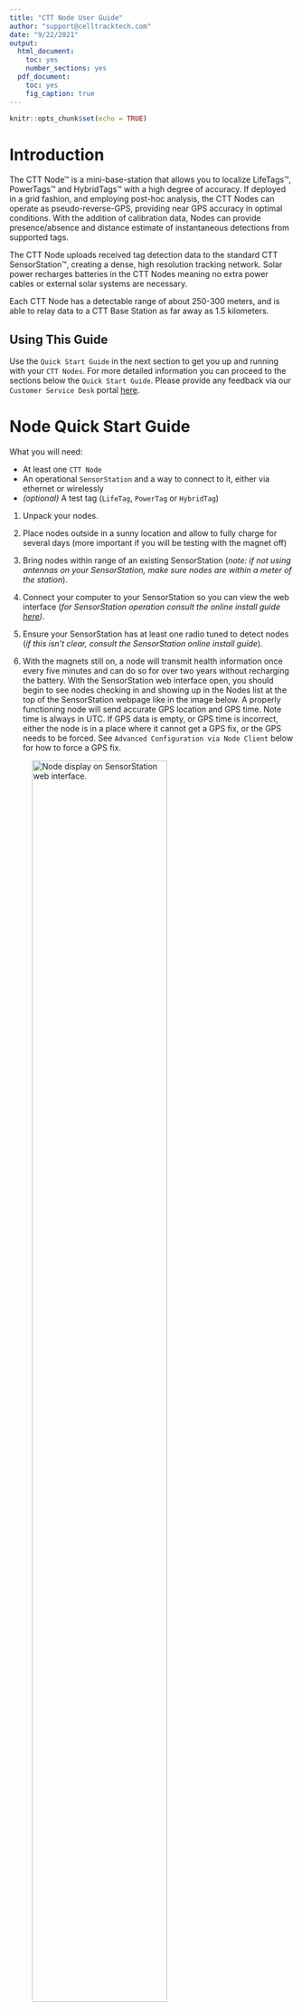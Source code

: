 ```yaml
---
title: "CTT Node User Guide"
author: "support@celltracktech.com"
date: "9/22/2021"
output:
  html_document:
    toc: yes
    number_sections: yes
  pdf_document:
    toc: yes
    fig_caption: true
---
```


```r
knitr::opts_chunk$set(echo = TRUE)
```


# Introduction

The CTT Node™ is a mini-base-station that allows you to localize LifeTags™, PowerTags™ and HybridTags™ with a high degree of accuracy. If deployed in a grid fashion, and employing post-hoc analysis, the CTT Nodes can operate as pseudo-reverse-GPS, providing near GPS accuracy in optimal conditions. With the addition of calibration data, Nodes can provide presence/absence and distance estimate of instantaneous detections from supported tags.

The CTT Node uploads received tag detection data to the standard CTT SensorStation™, creating a dense, high resolution tracking network. Solar power recharges batteries in the CTT Nodes meaning no extra power cables or external solar systems are necessary.

Each CTT Node has a detectable range of about 250-300 meters, and is able to relay data to a CTT Base Station as far away as 1.5 kilometers.

## Using This Guide

Use the `Quick Start Guide` in the next section to get you up and running with your `CTT Nodes`. For more detailed information you can proceed to the sections below the `Quick Start Guide`. Please provide any feedback via our `Customer Service Desk` portal [here](https://celltracktech.com/support-customer-service-desk/).

# Node Quick Start Guide

What you will need:

* At least one `CTT Node`
* An operational `SensorStation` and a way to connect to it, either via ethernet or wirelessly
* *(optional)* A test tag (`LifeTag`, `PowerTag` or `HybridTag`)

1. Unpack your nodes.

2. Place nodes outside in a sunny location and allow to fully charge for several days (more important if you will be testing with the magnet off)

2. Bring nodes within range of an existing SensorStation (*note: if not using antennas on your SensorStation, make sure nodes are within a meter of the station*).

3. Connect your computer to your SensorStation so you can view the web interface (*for SensorStation operation consult the online install guide [here](https://cellular-tracking-technologies.github.io/ctt_documentation/v2-SensorStation-User-Guide.html#connecting-to-your-sensorstation-web-interface))*.

4. Ensure your SensorStation has at least one radio tuned to detect nodes (*if this isn't clear, consult the SensorStation online install guide*).

5. With the magnets still on, a node will transmit health information once every five minutes and can do so for over two years without recharging the battery. With the SensorStation web interface open, you should begin to see nodes checking in and showing up in the Nodes list at the top of the SensorStation webpage like in the image below. A properly functioning node will send accurate GPS location and GPS time. Note time is always in UTC. If GPS data is empty, or GPS time is incorrect, either the node is in a place where it cannot get a GPS fix, or the GPS needs to be forced. See `Advanced Configuration via Node Client` below for how to force a GPS fix.

![*Node display on SensorStation web interface.*](/Users/davidlapuma/Dropbox/CTT_Git/ctt_documentation/images/NodesOnSensorStation.png){#id .class width=75%}

6. If you have a test tag, you can place it near the nodes and remove the magnet on the node case. Removing the magnet activates the node radio to listen for tags. You should begin to see tag data flowing in on SensorStation web interface under the radio(s) you programmed to listen for nodes.

![*Here `Radio 1` is set to detect `Nodes`, while `Radio 2` is set to detect `Tags`. Looking at the data displayed you can see that `Radio 1` data includes a `Node ID` and the `RSSI` is the signal strength of the `Tag` hitting the `Node`, while `Radio 2` data is simply the tags being directely detected by the antenna on `Radio 2`, and therefore the `RSSI` refers to the signal strength of the `Tag` hitting the antenna on `Radio 2.`*](/Users/davidlapuma/Dropbox/CTT_Git/ctt_documentation/images/NodeDataOnSensorStation.png){#id .class width=75%}

7. If you are deploying your `Nodes`, go ahead and remove the magnets and store them somewhere safe. You will want to reuse them if you ever want to shut down a node for storage.

8. Attach your node to an appropriately sized support structure. We recommend 1/2" - 3/4" diameter EMT conduit, but there is no rule as to what can or can't be used. We also recommend placing your nodes at least 2 meters off of the ground.

9. Place your nodes in the field within 1-1.5km of your SensorStation.

10. Once set up, return to your SensorStation and ensure that all nodes are checking in. Ultimately you want your nodes to be received 100% of the time, so looking at your data after a few days will help diagnose any nodes 'on the fringe'.

11. For any nodes not being detected consistently, you should consider one of the following possible solutions:
* Move 'fringe' nodes closer to the SensorStation
* Boost the node power by modifying the node's settings using the `Node Client` tool (see below)
* Add additional antennas pointed at the problem node(s)
* Add additional SensorStations to fill coverage gaps

# Initial Node Setup
 
Because of shipping laws, your node arrives with a partially-charged Lithium battery and should be placed in the sun for several days prior to deployment to get its battery up to full charge.

## Unboxing

![*Node packaged for shipping*](/Users/davidlapuma/Dropbox/CTT_Git/ctt_documentation/images/NodeWrapped(1).jpg){#id .class width=50%}

Remove the packing material that surrounds your node. You can do this by removing the two nuts on the mounting bracket, which will then allow you to slide the bubble wrap off of the node and save it for future use. 

Notice that there is a piece of blue tape securing a magnet to the node.

![*Node with bubblewrap removed*](/Users/davidlapuma/Dropbox/CTT_Git/ctt_documentation/images/NodeUnwrapped(2).jpg){#id .class width=50%}

This magnet operates the switch that determines whether your node is searching for tags. Note that even with the magnet on the node, your node will send health reports every five minutes. It can do this on a fully charged battery for over two years without charging, so is fine for storage. Once you remove the magnet, though, your node will function for roughly one week without a charge. We recommend only removing the magnet when deploying your nodes, or for temporary testing.

![*Note the black dot on the node indicates where the magnet must be aligned when not in use*](/Users/davidlapuma/Dropbox/CTT_Git/ctt_documentation/images/NodeMagnet(3).jpg){#id .class width=50%}


Once you deploy your nodes, be sure to save the magnets for future use.

# Attaching Your Node

Each node comes with the necessary hardware for mounting it to various materials. We typically recommend 3/4" or 1/2" EMT conduit, but you can mount it to practically anything. We recommend mounting your node either horizontally, with the solar panel facing the sky, or vertically, with the solar panel facing south, for optimal recharging performance. 

![*Node mounted horizontally at Bernheim Forest, Kentucky*](/Users/davidlapuma/Dropbox/CTT_Git/ctt_documentation/images/NodeBernheim.jpg){#id .class width=50%}

![*Node mounted upright and facing south, at The Nature Conservancy's South Cape May Meadows Preserve, Cape May, NJ*](/Users/davidlapuma/Dropbox/CTT_Git/ctt_documentation/images/NodeMeadows.jpg){#id .class width=50%}

## A note about solar recharging

Note that mounting your node in shade, or canopy cover, will reduce recharge times and may require you to periodically move the node to a sunny location for recharging, or subsidize the node with an additional battery back (each node comes with a USB port which can be used for attaching an additional power supply).

# SensorStation Pairing

There is no need to pair a node to a SensorStation. Simply placing the node within the range of a SensorStation antenna will cause the SensorStation to detect and process node data. 

# Operation Tips

As a rule of thumb we recommend placing all nodes within 1-1.5km of a SensorStation. It is possible to increase the distance depending on your choice of antennas, but this distance has proved effective for many installations. Topography, density of vegetation, and other factors may impact the detection distance. 

Since each node transmits health information every five minutes, one good benchmark when testing you nodes is to ensure that your SensorStation is detecting each node at least every five minutes. If not, you will likely be losing some data which will only be recoverable by opening the node, removing and reading the internal SD card. Put another way, any data not received by the SensorStation will not be sent later, but resides only on the internal node SD card. **Using a node without a SensorStation is not recommended and outside of the manufacturer specs.**

## Connecting to the external USB port

Each shipment of nodes comes with a 4-pin to USB-A adapter. This allows you to access the USB 

![*Node with USB cover installed*](/Users/davidlapuma/Dropbox/CTT_Git/ctt_documentation/images/NodeUSBCover(5).jpg){#id .class width=50%}

![*Node with USB cover removed, exposing 4 pins*](/Users/davidlapuma/Dropbox/CTT_Git/ctt_documentation/images/NodeUSBPort(6).jpg){#id .class width=50%}

![*Node with 4-pin to USB-A adapter inserted* ](/Users/davidlapuma/Dropbox/CTT_Git/ctt_documentation/images/NodeUSBAdapterIn(8).jpg){#id .class width=50%}


## Opening your Node

If you need to access the internal SD card, or troubleshoot a node, you can access it by removing the single screw on the bottom of the case, and separating the top of the node from the bottom with a little squeeze and pull procedure. 

![*First remove the screw in the bottom of the Node*](/Users/davidlapuma/Dropbox/CTT_Git/ctt_documentation/images/NodeScrewOut(9).jpg){#id .class width=50%}

![*Then apply equal pressure to the long sides of the case, and pull the top and bottom apart*](/Users/davidlapuma/Dropbox/CTT_Git/ctt_documentation/images/NodeOpen1(10).jpg){#id .class width=50%}

![*Closeup of the Node board*](/Users/davidlapuma/Dropbox/CTT_Git/ctt_documentation/images/NodeCloseUpInternal(12).jpg){#id .class width=50%}


On the board you will notice several buttons. Pressing them has the corresponding effect:

* `SW1` - Long-press forces the node to restart.
* `SW2` - Long-press forces the node to send a health message (requires a SensorStation to determine success).
* `SW3` - Long-press forces the node to look for new firmware on the SD card, and if it finds it, to install it.

The Micro USB port is also apparent in the lower right side of the board, and labled `USB`. You can use this port to connect your node directly to a computer.

# Advanced Configuration via Node Client

You can use a development program we've created called `Node Client` to troubleshoot your node and modify several parameters. The latest version of `Node Client` can be downloaded from our support Slack workspace under the `#ctt_nodes` channel. If you don't already have access, please email us at support@celltracktech.com. You can connect your node to a computer using either the provided 4-pin -> USB adapter and the port on the underside of the node, or the micro-usb port directly on the board (after opening the node).

## Opening Node Client

![](/Users/davidlapuma/Dropbox/CTT_Git/ctt_documentation/images/nodeClientFolderSelect.png){#id .class width=75%}

After downloading the `node-client_0_2_0_0.zip` folder to your computer, expand it in your location of choice and open the now-uncompressed folder.


![*Inside the `node-client` folder you'll find two folders, `Assets` and `bin`*](/Users/davidlapuma/Dropbox/CTT_Git/ctt_documentation/images/binSelect.png){#id .class width=75%}

![*Inside the `bin` folder you'll see a folder titled `Debug`*](/Users/davidlapuma/Dropbox/CTT_Git/ctt_documentation/images/DebugSelect.png){#id .class width=75%}

You will see two folders. Open the one labeled `bin`, and then the one labeled `Debug`.

![*Contents of the `Debug` folder showing the `node-client` application*](/Users/davidlapuma/Dropbox/CTT_Git/ctt_documentation/images/NodeClientSelect.png){#id .class width=75%}

Within `Debug` you will find the application file `node-client`. Double-click `node-client` to run the program.

![*Opening screen of `Node Client`*](/Users/davidlapuma/Dropbox/CTT_Git/ctt_documentation/images/NodeClient1.png){#id .class width=75%}

Upon opening Node Client you will see the main screen with Steps 1 - 4 outlined. The window to the right is actually a screenshot of Device Manager - not Device Manager itself (hence "Figure 1"), but gives you an idea of what your Device Manager should look like if you have the proper drivers installed. If not, the blue link that says "Driver" can be clicked to take you to the `Silicon Labs` website. Click on the `DOWNLOADS` tab to access the appropriate driver for your operating system. **After installing the driver you must restart your computer. You must have the Silicon Labs driver installed to run Node Client.**

![*Clicking on `Update Ports` should populate both steps 2 and 3 values. If not you may need to install the proper driver.*](/Users/davidlapuma/Dropbox/CTT_Git/ctt_documentation/images/NodeClient2.png){#id .class width=75%}

With the proper driver installed, you can click on `Update Ports` which will then populate Steps 2 and 3 with values for available `COM` ports and default `Baud Rate`. You may have multiple `COM` ports available, so ensure that the one selected refers to your Silicon Labs driver port.

![*Clicking `Open` will open the USB connection between the Node and your computer.* ](/Users/davidlapuma/Dropbox/CTT_Git/ctt_documentation/images/NodeClient3.png){#id .class width=75%}

Once you have selected the appropriate port and baud rate, click the `Open` button in Step 4. 

![*Once the port is open, the button under `Step 4` will show `Close`. Clicking on it again will then close the port and disconnect the node from the computer.*](/Users/davidlapuma/Dropbox/CTT_Git/ctt_documentation/images/NodeClient4.png){#id .class width=75%}

This opens the port; once the port is open, the button will change to `Close`. Clicking on `Close` will close your connection- so leave it open and click on the `Local Console` button on the left sidebar of the window (upper left corner, under the `USB` button).

![*With the port now open, you can click on `Local Console` to interact with your node in real-time.*](/Users/davidlapuma/Dropbox/CTT_Git/ctt_documentation/images/NodeClient5.png){#id .class width=75%}

Once in the `Local Console` section you'll see three windows: `Device Info`, `Tag Detections` and `Settings Summary`. Each of these windows have associated menus and buttons. 

![*Device info showing dropdown options*](/Users/davidlapuma/Dropbox/CTT_Git/ctt_documentation/images/NodeClient6.png){#id .class width=75%}


## Device Info Window


Device Info provides several pieces of information by default:

* `BatteryVolts` - current battery voltage
* `SolarCurrent` - instantaneous information on solar current being pushed into the battery
* `SolarVolts` - instantaneous information on solar voltage being received via the solar panel
* `TemperatureCelcius` - the instantaneous temperature of the node board

At the bottom of the `Device Info` window there is a dropdown menu. Select any of the dropdown menu items and click the `Submit` button to issue a command to the node. Below are the menu items and their respective actions.

* `Serial Number` - causes the  `Device Info` window to display the `DeviceID` and `Firmware` version.

* `GPS Fix` - causes the Node to take a GPS fix, and display the `Latitude` and `Longitude` in the `Device Info` window.

* `Health Report` - causes the Node to transmit a health report. If a SensorStation is within range, the SensorStation should detect the health report. Note that there is no acknowledgment of success within `Node Client`.

* `Relay Beeps` - causes the Node to transmit whatever beep data is currently in the buffer. If a SensorStation is within range, the SensorStation should detect the beep records. Note that there is no acknowledgment of success within `Node Client`.

* `Dynamics` - *this has no current application and is legacy option from a specific modified node that is not currently in production.*

![*Here `GPS Fix` is selected from the dropdown, and the `Submit` button has been pressed, causing the Node to take a GPS fix and display the results in the `Device Info` window.*](/Users/davidlapuma/Dropbox/CTT_Git/ctt_documentation/images/NodeClient7.png){#id .class width=75%}


## Tag Detections Window
If there are any tags within range of the node, you will see detection data populating in the `Tag Detections` window. These data include:

* `Detection Time (Local)` - a date/time stamp in your local timezone.
* `Tag Id` - the 8-digit tag ID from either a **LifeTag**, **PowerTag** or **HybridTag**
* `Signal (dBm)` - the signal strength of the tag detection, measured in dBm, or *the power level measured in decibels relative to one milliwatt.*

While the `Tag Detections` window is pretty self explanatory, it also contains the button for updating the node firmware. If you have downloaded a more recent firmware version, you can load that firmware onto your node by pressing the `Firmware` button which will then open your file explorer. Updating the firmware is covered more extensively in the `Updating Your Node Firmware` section.


![*Pressing the `Refresh` button under the `Settings Summary` window causes the available settings to populate and gives you the opportunity to edit setting values.*](/Users/davidlapuma/Dropbox/CTT_Git/ctt_documentation/images/NodeClient8.png){#id .class width=75%}


## Settings Summary Window

This window will initially be empty until you press the `Refresh` button. Once pressed, the available settings will populate the window, each with a gear button in the rightmost column.

To modify a setting's parameter, click on the associated `gear icon` which will open a popup window specific to that setting. 

![*Clicking on the gear icon in the rightmost cell of each setting row opens the parameterization window for that setting.*](/Users/davidlapuma/Dropbox/CTT_Git/ctt_documentation/images/NodeClient9.png){#id .class width=75%}

Here we have selected the `RadioTxPower` setting, which allows us to increase the power output of our onboard 434Mhz radio, thereby increasing the reach of our node to a nearby SensorStation. These parameters haven't been fully documented, so please consult with support@celltracktech.com before modifying settings unless otherwise specified in this guide. For instance, **`RadioTxPower` can be modified up to 10dBm, but should not be set greater than that.** To modify a value down below zero, use the negative value, for example, a value of **-10** for `RadioTxPower` would reduce the power output by -10dBm.


![*Here you can modify the value, click `Send`, close the popup window, and then click `Save` and then `Refresh` at the bottom of the Settings Summary window.*](/Users/davidlapuma/Dropbox/CTT_Git/ctt_documentation/images/NodeClient10.png){#id .class width=75%}

To save these settings you first must click the `Send` button on the popup dialogue, and then click the `Save` button at the bottom of `Settings Summary`. To confirm that the settings have been set and saved, click the `Refresh` button at the bottom of the`Settings Summary` window.

![*If done correctly, you should see the setting value updated in the `Settings Summary` table.*](/Users/davidlapuma/Dropbox/CTT_Git/ctt_documentation/images/NodeClient11.png){#id .class width=75%}

Above you can see that the `RadioTxPower` has been successfully updated to +10dBm.


![*The `Directory` window in the `File Transfer` section.* ](/Users/davidlapuma/Dropbox/CTT_Git/ctt_documentation/images/NodeClient12.png){#id .class width=75%}

## File Transfer

Moving back to the left sidebar you see another button under `Local Console`; this one for `File Transfer`. Clicking on this button brings you to the `Directory` window.

Initially the window is empty, but clicking on `Update` in the upper right corner of the window will cause the console to list out all of the files on the SD card.

These are typically `.csv` files with either `beep` data, or `gps` data. From here you can either download or delete these files via the console. 

***Note:*** **Since the USB transfer rate is very slow, it is recommended that you don't use this console for downloading `beep` files, rather you can remove the SD card and use a 3rd party SD card reader to transfer these files to your computer, if desired.**


![*Once you're done working with your node, return to the USB section and click `Close` under Step 4. Now it is safe to disconnect your Node.*](/Users/davidlapuma/Dropbox/CTT_Git/ctt_documentation/images/NodeClient13.png){#id .class width=75%}

# Frequently Asked Questions (FAQ)

**Q1. Do the nodes send out radio frequency signals to the SensorStation?**

**A1.** *The nodes send two types of data to the SensorStation: first is the health report, sent every five minutes; and second is the beep data sent either after the buffer is filled, or after a timer expires. All data is sent from the node to the SensorStation on the frequency 433.25MHz, which is just slightly different than the frequency of the tags (434MHz). This is why you must assign an antenna to either detect Nodes, or Tags via the SensorStation interface. Nodes* **do not** *send over unique frequencies, instead they transmit their unique node ID to the station. This is how the SensorStation recognizes individual nodes.*

**Q2. Is there a limit to the number of nodes that a single SensorStation can receive?** 

**A2.** *Technically, no, but the more nodes you deploy the more opportunity there is for radio congestion at the receiving end. There are many node grids deployed with greater than 60 nodes sending data to a single station with no apparent impact, but your mileage may vary depending on your setup.*

# Final Thoughts

This User Guide is a living document. Your experiences and input are greatly appreciated so please don't hesitate to reach out to us regarding what you'd like to see included here. You can submit your suggestions and any errors to our `Customer Service Desk` [here](https://celltracktech.com/support-customer-service-desk/) and we will work to incorporate them in future revisions. All material © Cellular Tracking Technologies, 2022.